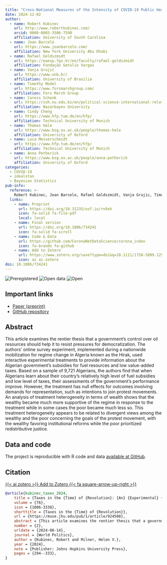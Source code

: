 ```yaml
---
title: "Cross-National Measures of the Intensity of COVID-19 Public Health Policies"
date: 2024-12-02
author:
  - name: Robert Kubinec
    url: http://www.robertkubinec.com/
    orcid: 0000-0003-3506-7590
    affiliation: University of South Carolina
  - name: Joan Barceló
    url: https://www.joanbarcelo.com/
    affiliation: New York University Abu Dhabi
  - name: Rafael Goldszmidt
    url: https://eaesp.fgv.br/en/faculty/rafael-goldszmidt
    affiliation: Fundação Getulio Vargas
  - name: Vanja Grujić
    url: https://www.unb.br/
    affiliation: University of Brasilia
  - name: Timothy Model
    url: https://www.forsmarshgroup.com/
    affiliation: Fors Marsh Group
  - name: Caress Schenk
    url: https://ssh.nu.edu.kz/en/political-science-international-relations/
    affiliation: Nazarbayev University
  - name: Cindy Cheng
    url: https://www.hfp.tum.de/en/hfp/
    affiliation: Technical University of Munich
  - name: Thomas Hale
    url: https://www.bsg.ox.ac.uk/people/thomas-hale
    affiliation: University of Oxford
  - name: Luca Messerschmidt
    url: https://www.hfp.tum.de/en/hfp/
    affiliation: Technical University of Munich
  - name: Anna Petherick
    url: https://www.bsg.ox.ac.uk/people/anna-petherick
    affiliation: University of Oxford
categories: 
  - COVID-19
  - idealstan
  - Bayesian Statistics
pub-info:
  reference: >-
    Robert Kubinec, Joan Barcelo, Rafael Goldszmidt, Vanja Grujic, Timothy Model, Caress Schenk, Cindy Cheng, Thomas Hale, Luca Messerschmidt, and Anna Petherick, “Cross-National Measures of the Intensity of COVID-19 Public Health Policies,” <em>Journal of Politics</em> Forthcoming, doi: <a href="https://doi.org/10.1086/734241"><code>10.1086/734241</code></a>
  links:
    - name: Preprint
      url: https://doi.org/10.31235/osf.io/rn9xk
      icon: fa-solid fa-file-pdf
      local: local
    - name: Final version
      url: https://doi.org/10.1086/734241
      icon: fa-solid fa-scroll
    - name: Code & Data
      url: https://github.com/CoronaNetDataScience/corona_index
      icon: fa-brands fa-github
    - name: Add to Zotero
      url: https://www.zotero.org/save?type=doi&q=10.1111/1758-5899.12984
      icon: ai ai-zotero
doi: 10.1086/734241
---
```


![Preregistered](preregistered_large_color.png) ![Open data](data_large_color.png) ![Open](materials_large_color.png)

## Important links

-   [Paper (preprint)](https://osf.io/preprints/socarxiv/hu3vq)
-   [GitHub repository](https://github.com/saudiwin/algiers_replication)

## Abstract

This article examines the rentier thesis that a government's control over oil resources should help it to resist pressures for democratization. The authors' online survey experiment, implemented during a nationwide mobilization for regime change in Algeria known as the Hirak, used interactive experimental treatments to provide information about the Algerian government's subsidies for fuel resources and low value-added taxes. Based on a sample of 9,721 Algerians, the authors find that when Algerians learn about their country's relatively high level of fuel subsidies and low level of taxes, their assessments of the government's performance improve. However, the treatment has null effects for outcomes involving demands for representation, such as intentions to join protest movements. An analysis of treatment heterogeneity in terms of wealth shows that the wealthy became much more supportive of the regime in response to the treatment while in some cases the poor became much less so. This treatment heterogeneity appears to be related to divergent views among the wealthy and the poor concerning the goals of the protest movement, with the wealthy favoring institutional reforms while the poor prioritized redistributive justice.

## Data and code

The project is reproducible with R code and data [available at GitHub](https://github.com/saudiwin/algiers_replication).

## Citation

<p class="buttons" style="text-align:center;">

<a class="btn btn-danger" target="_blank" href="https://www.zotero.org/save?type=doi&q=10.1111/1758-5899.12984">{{< ai zotero >}} Add to Zotero {{< fa square-arrow-up-right >}}</a>

</p>

``` bibtex
@article{kubinec_taxes_2024,
    title = {Taxes in the {Time} of {Revolution}: {An} {Experimental} {Test} of the {Rentier} {State} during {Algeria}'s {Hirak}},
    volume = {76},
    issn = {1086-3338},
    shorttitle = {Taxes in the {Time} of {Revolution}},
    url = {https://muse.jhu.edu/pub/1/article/924508},
    abstract = {This article examines the rentier thesis that a government's control over oil resources should help it to resist pressures for democratization. The authors' online survey experiment, implemented during a nationwide mobilization for regime change in Algeria known as the Hirak, used interactive experimental treatments to provide information about the Algerian government's subsidies for fuel resources and low value-added taxes. Based on a sample of 9,721 Algerians, the authors find that when Algerians learn about their country's relatively high level of fuel subsidies and low level of taxes, their assessments of the government's performance improve. However, the treatment has null effects for outcomes involving demands for representation, such as intentions to join protest movements. An analysis of treatment heterogeneity in terms of wealth shows that the wealthy became much more supportive of the regime in response to the treatment while in some cases the poor became much less so. This treatment heterogeneity appears to be related to divergent views among the wealthy and the poor concerning the goals of the protest movement, with the wealthy favoring institutional reforms while the poor prioritized redistributive justice.},
    number = {2},
    urldate = {2024-08-14},
    journal = {World Politics},
    author = {Kubinec, Robert and Milner, Helen V.},
    year = {2024},
    note = {Publisher: Johns Hopkins University Press},
    pages = {294--333},
}
```
